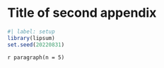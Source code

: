 # Title of second appendix

```r
#| label: setup
library(lipsum)
set.seed(20220831)
```

`r paragraph(n = 5)`
